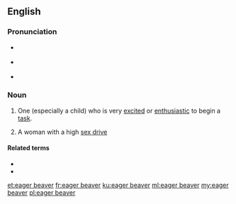 {{was wotd|2009|January|26}}
==English==

===Pronunciation===
* {{a|UK}} {{IPA|/ˌiː.ɡə ˈbiː.və/|lang=en}}
* {{a|US}} {{IPA|/ˌi.ɡɚ ˈbi.vɚ/|lang=en}}
* {{audio|en-us-eager beaver.ogg|Audio (US)|lang=en}}

===Noun===
{{en-noun|head=[[eager]] [[beaver]]}}

# {{label|en|idiomatic|colloquial}} One (especially a child) who is very [[excited]] or [[enthusiastic]] to begin a [[task]].
# {{label|en|idiomatic|humorous}} A woman with a high [[sex drive]]

====Related terms====
* {{l|en|eager}}
* {{l|en|beaver away}}

[[et:eager beaver]]
[[fr:eager beaver]]
[[ku:eager beaver]]
[[ml:eager beaver]]
[[my:eager beaver]]
[[pl:eager beaver]]